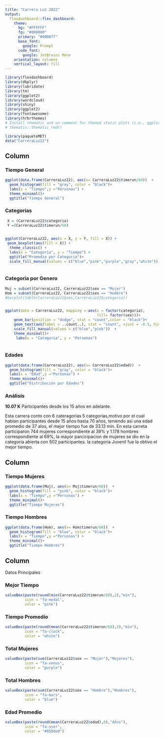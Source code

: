 ```yaml
---
title: "Carrera Luz 2022" 
output: 
  flexdashboard::flex_dashboard:
    theme:
      bg: "#FFFFFF"
      fg: "#000000" 
      primary: "#0000ff"
      base_font:
        google: Prompt
      code_font:
        google: JetBrains Mono
    orientation: columns
    vertical_layout: fill
---
```


```r
library(flexdashboard)
library(dbplyr)
library(lubridate)
library(tm)
library(ggplot2)
library(wordcloud)
library(shiny)
library(ggplot2)
library(fontawesome)
library(hrbrthemes)
# Install thematic and un-comment for themed static plots (i.e., ggplot2)
# thematic::thematic_rmd()
```
```r
library(paqueteMET)
data("CarreraLuz22")
```

Column {data-width=300 .tabset}
-----------------------------------------------------------------------

### Tiempo General

```r
ggplot(data.frame(CarreraLuz22), aes(x= CarreraLuz22$timerun/60))  +
  geom_histogram(fill = "gray", color = "black")+
  labs(x = "Tiempo",y ="Personas") +
  theme_minimal()+
  ggtitle("Tiempo General") 
```

### Categorias

```r
 X = (CarreraLuz22$categoria)
 Y =(CarreraLuz22$timerun/60)

 
ggplot(CarreraLuz22, aes(x = X, y = Y, fill = X)) + 
 geom_boxplot(aes(fill = X)) +
  theme_classic() +
  labs(x = "Categoria", y = "Tiempo") +
  ggtitle("Promedio por Categoria")+
  scale_fill_manual(values = c("blue","pink","purple","gray","white")) 
  
```

### Categoria por Genero

```r
Muj = subset(CarreraLuz22, CarreraLuz22$sex == "Mujer")
Hom = subset(CarreraLuz22, CarreraLuz22$sex == "Hombre")
#barplot(table(CarreraLuz22$sex,CarreraLuz22$categoria))


ggplot(data = CarreraLuz22, mapping = aes(x = factor(categoria),
                                          fill= factor(sex)))+
    geom_bar(position = "dodge", stat = "count",color = "black")+
    geom_text(aes(label = ..count..), stat = "count", vjust = -0.5, hjust = -0.3, size = 4)+
    scale_fill_manual(values = c("blue","pink"))  +
    theme_minimal()+
     labs(x = "Categoria", y = "Personas") 
    

```


### Edades

```r
ggplot(data.frame(CarreraLuz22), aes(x= CarreraLuz22$edad))  +
  geom_histogram(fill = "gray", color = "black")+
  labs(x = "Edad",y ="Personas") +
  theme_minimal()+
  ggtitle("Distribución por Edades") 
```
  
### Análisis
 

**10.07 K** Participantes desde los 15 años en adelante.

Esta carrera conto con 6 cateragorias 5 categorias,motivo por el cual habian participantes desde 15 años hasta 70 años, teniendo asi una edad promedio de 37 alos, el mejor tiempo fue de 33.13 min. 
En esta  carreta participaron 744 mujeres correspondiente al 39% y  1.178 hombres correspondiente al 69%, la mayor parcicipacion de mujeres se dio en la categoria abierta con 502 participantes. 
 la categoria Juvenil fue la obtivo el mejor tiempo. 
 
Column {data-width=160}
------------------------------------------------------------------------------

### Tiempo Mujeres 

```r
ggplot(data.frame(Muj), aes(x= Muj$timerun/60))  +
  geom_histogram(fill = "pink", color = "black")+
  labs(x = "Tiempo",y ="Personas") +
  theme_minimal()+
  ggtitle("Tiempo Mujeres") 
```
 
### Tiempo Hombres
```r

ggplot(data.frame(Hom), aes(x= Hom$timerun/60))  +
  geom_histogram(fill = "blue", color = "black")+
  labs(x = "Tiempo",y ="Personas") +
  theme_minimal()+
  ggtitle("Tiempo Hombres") 
```
 
Column {data-width=120}
-----------------------------------------------------------------------

Datos Principales


###  Mejor Tiempo

```r
valueBox(paste(round(min(CarreraLuz22$timerun/60),2),"min"), 
         icon = "fa-medal",
         color = "pink")
```

### Tiempo Promedio

```r
valueBox(paste(round(mean(CarreraLuz22$timerun/60),2),"min"), 
         icon = "fa-clock",
         color = "white")
```

###  Total Mujeres 

```r
valueBox(paste(sum(CarreraLuz22$sex == "Mujer"),"Mujeres"), 
         icon = "fa-venus",
         color = "purple")
```


###  Total Hombres

```r
valueBox(paste(sum(CarreraLuz22$sex == "Hombre"),"Hombres"),
         icon = "fa-mars",
         color = "blue")
```
###  Edad Promedio

```r
valueBox(paste(round(mean(CarreraLuz22$edad),0),"Años"),
         icon = "fa-user",
         color = "#9599e9")
```

